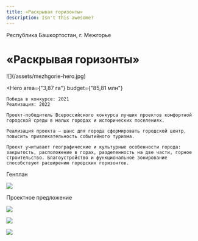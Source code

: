 ```yaml
---
title: «Раскрывая горизонты»
description: Isn't this awesome?
---
```


<AffinumLogo />

Республика Башкортостан, г. Межгорье

# «Раскрывая горизонты»

<Wide>
    ![](/assets/mezhgorie-hero.jpg)
</Wide>

<Hero
    area={"3,87 га"}
    budget={"85,81 млн"}
>
    Победа в конкурсе: 2021  
    Реализация: 2022  

    Проект-победитель Всероссийского конкурса лучших проектов комфортной городской среды в малых городах и исторических поселениях.

    Реализация проекта — шанс для города сформировать городской центр, повысить привлекательность событийного туризма. 

    Проект учитывает географические и культурные особенности города: закрытость, расположение в горах, разделенность на две части, горное строительство. Благоустройство и функциональное зонирование способствуют расширению городских горизонтов.
</Hero>

Генплан

![](/assets/mezhgorie-00.jpg)

Проектное предложение

![](/assets/mezhgorie-01.jpg)

![](/assets/mezhgorie-02.jpg)

![](/assets/mezhgorie-03.jpg)

